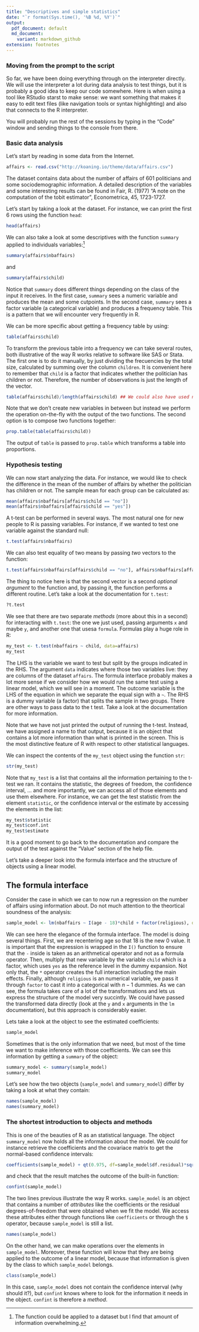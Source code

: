 --- 
title: "Descriptives and simple statistics"
date: "`r format(Sys.time(), '%B %d, %Y')`"
output: 
  pdf_document: default
  md_document:
    variant: markdown_github
extension: footnotes
---

### Moving from the prompt to the script

So far, we have been doing everything through on the interpreter directly. We
will use the interpreter a lot during data analysis to test things, but it is
probably a good idea to keep our code somewhere. Here is when using a tool like
RStudio starst to make sense: we want something that makes it easy to
edit text files (like navigation tools or syntax highlighting) and also that
connects to the R interpreter. 

You will probably run the rest of the sessions by typing in the "Code" window
and sending things to the console from there.

### Basic data analysis

Let's start by reading in some data from the Internet. 

```{r}
affairs <- read.csv("http://koaning.io/theme/data/affairs.csv")
```

The dataset contains data about the number of affairs of 601 politicians and
some sociodemographic information. A detailed description of the variables and
some interesting results can be found in Fair, R. (1977) "A note on the
computation of the tobit estimator", Econometrica, 45, 1723-1727.

Let's start by taking a look at the dataset. For instance, we can print the
first 6 rows using the function `head`:

```{r}
head(affairs)
```

We can also take a look at some descriptives with the function `summary` applied
to individuals variables:[^1]

[^1]: The function could be applied to a dataset but I find that amount of
    information overwhelming.

```{r}
summary(affairs$nbaffairs)
```

and

```{r}
summary(affairs$child)
```

Notice that `summary` does different things depending on the class of the input
it receives. In the first case, `summary` sees a numeric variable and produces
the mean and some cutpoints. In the second case, `summary` sees a factor
variable (a categorical variable) and produces a frequency table. This is a
pattern that we will encounter very frequently in R.

We can be more specific about getting a frequency table by using:

```{r}
table(affairs$child)
```

To transform the previous table into a frequency we can take several routes,
both illustrative of the way R works relative to software like SAS or Stata. The
first one is to do it manually, by just dividing the frecuencies by the total
size, calculated by summing over the column `children`. It is convenient here to
remember that `child` is a factor that indicates whether the politician has
children or not. Therefore, the number of observations is just the length of the
vector.

```{r}
table(affairs$child)/length(affairs$child) ## We could also have used nrow(affairs)
```

Note that we don't create new variables in between but instead we perform the
operation on-the-fly with the output of the two functions. The second option is
to compose two functions together:

```{r}
prop.table(table(affairs$child))
```

The output of `table` is passed to `prop.table` which transforms a table into proportions.

### Hypothesis testing

We can now start analyzing the data. For instance, we would like to check the
difference in the mean of the number of affairs by whether the politician has
children or not. The sample mean for each group can be calculated as:

```{r eval=FALSE}
mean(affairs$nbaffairs[affairs$child == "no"])
mean(affairs$nbaffairs[affairs$child == "yes"])
```

A t-test can be performed in several ways. The most natural one for new people
to R is passing variables. For instance, if we wanted to test one variable
against the standard null:

```{r}
t.test(affairs$nbaffairs)
```

We can also test equality of two means by passing _two_ vectors to the function:
```{r}
t.test(affairs$nbaffairs[affairs$child == "no"], affairs$nbaffairs[affairs$child == "yes"])
```

The thing to notice here is that the second vector is a second _optional
argument_ to the function and, by passing it, the function performs a different
routine. Let's take a look at the documentation for `t.test`:

```{r eval=FALSE}
?t.test
```

We see that there are two separate _methods_ (more about this in a second) for
interacting with `t.test`: the one we just used, passing arguments `x` and maybe
`y`, and another one that usesa `formula`. Formulas play a huge role in R:

```{r}
my_test <- t.test(nbaffairs ~ child, data=affairs)
my_test
```

The LHS is the variable we want to test but split by the groups indicated in the
RHS. The argument `data` indicates where those two variables live: they are
columns of the dataset `affairs`. The formula interface probably makes a lot
more sense if we consider how we would run the same test using a linear model,
which we will see in a moment. The outcome variable is the LHS of the equation
in which we separate the equal sign with a `~`. The RHS is a dummy variable (a
factor) that splits the sample in two groups. There are other ways to pass data
to the t test. Take a look at the documentation for more information.

Note that we have not just printed the output of running the t-test. Instead, we
have assigned a name to that output, because it is an object that contains a lot
more information than what is printed in the screen. This is the most
distinctive feature of R with respect to other statistical languages.

We can inspect the contents of the `my_test` object using the function `str`:

```{r}
str(my_test)
```

Note that `my_test` is a list that contains all the information pertaining to
the t-test we ran. It contains the statistic, the degrees of freedom, the
confidence interval, ... and more importantly, we can access all of those
elements and use them elsewhere. For instance, we can get the test statistic
from the element `statistic`, or the confidence interval or the estimate by
accessing the elements in the list:

```{r eval=FALSE}
my_test$statistic
my_test$conf.int
my_test$estimate
```

It is a good moment to go back to the documentation and compare the output of
the test against the "Value" section of the help file.

Let's take a deeper look into the formula interface and the structure of objects
using a linear model.

## The formula interface 

Consider the case in which we can to now run a regression on the number of
affairs using information about. Do not much attention to the theortical
soundness of the analysis:

```{r}
sample_model <- lm(nbaffairs ~ I(age - 18)*child + factor(religious), data=affairs)
```

We can see here the elegance of the formula interface. The model is doing
several things. First, we are recentering age so that 18 is the new 0 value. It
is important that the expression is wrapped in the `I()` function to ensure that
the `-` inside is taken as an arithmetical operator and not as a formula
operator. Then, multiply that new variable by the variable `child` which is a
factor, which uses `yes` as the reference level in the dummy expansion. Not only
that, the `*` operator creates the full interaction including the main effects.
Finally, although `religious` is an numerical variable, we pass it through
`factor` to cast it into a categorical with $n - 1$ dummies. As we can see, the
formula takes care of a lot of the transformations and lets us express the
structure of the model very succintly. We could have passed the transformed data
directly (look at the `y` and `x` arguments in the `lm` documentation), but this
approach is considerably easier.

Lets take a look at the object to see the estimated coefficients:
```{r}
sample_model
```

Sometimes that is the only information that we need, but most of the time we
want to make inference with those coefficients. We can see this information by
getting a `summary` of the object:
```{r}
summary_model <- summary(sample_model)
summary_model
```

Let's see how the two objects (`sample_model` and `summary_model`) differ by
taking a look at what they contain:

```{r}
names(sample_model)
names(summary_model)
```

### The shortest introduction to objects and methods

This is one of the beauties of R as an statistical language. The object
`summary_model` now holds all the information about the model. We could for
instance retrieve the coefficients and the covariace matrix to get the
normal-based confidence intervals:

```{r}
coefficients(sample_model) + qt(0.975, df=sample_model$df.residual)*sqrt(diag(vcov(sample_model)))
```

and check that the result matches the outcome of the built-in function:
```{r}
confint(sample_model)
```

The two lines previous illustrate the way R works. `sample_model` is an object
that contains a number of _attributes_ like the coefficients or the residual
degrees-of-freedom that were obtained when we fit the model. We access these
attributes either through functions like `coefficients` or through the `$`
operator, because `sample_model` is still a list.

```{r}
names(sample_model)
```

On the other hand, we can make operations over the elements in `sample_model`.
Moreover, these function will know that they are being applied to the outcome of
a linear model, because that information is given by the class to which
`sample_model` belongs.

```{r}
class(sample_model)
```

In this case, `sample_model` does not contain the confidence interval (why
should it?), but `confint` knows where to look for the information it needs in
the object. `confint` is therefore a _method_.
